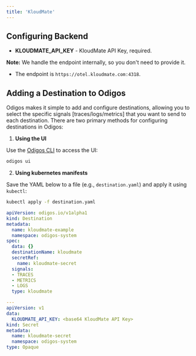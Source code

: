 ```yaml
---
title: 'KloudMate'
---
```


## Configuring Backend

- **KLOUDMATE_API_KEY** - KloudMate API Key, required.

**Note:**
We handle the endpoint internally, so you don't need to provide it.
- The endpoint is `https://otel.kloudmate.com:4318`.

## Adding a Destination to Odigos

Odigos makes it simple to add and configure destinations, allowing you to select the specific signals [traces/logs/metrics] that you want to send to each destination. There are two primary methods for configuring destinations in Odigos:

1. **Using the UI**

Use the [Odigos CLI](https://docs.odigos.io/cli/odigos_ui) to access the UI:

```bash
odigos ui
```

2. **Using kubernetes manifests**

Save the YAML below to a file (e.g., `destination.yaml`) and apply it using `kubectl`:

```bash
kubectl apply -f destination.yaml
```


```yaml
apiVersion: odigos.io/v1alpha1
kind: Destination
metadata:
  name: kloudmate-example
  namespace: odigos-system
spec:
  data: {}
  destinationName: kloudmate
  secretRef:
    name: kloudmate-secret
  signals:
  - TRACES
  - METRICS
  - LOGS
  type: kloudmate

---
apiVersion: v1
data:
  KLOUDMATE_API_KEY: <base64 KloudMate API Key>
kind: Secret
metadata:
  name: kloudmate-secret
  namespace: odigos-system
type: Opaque
```